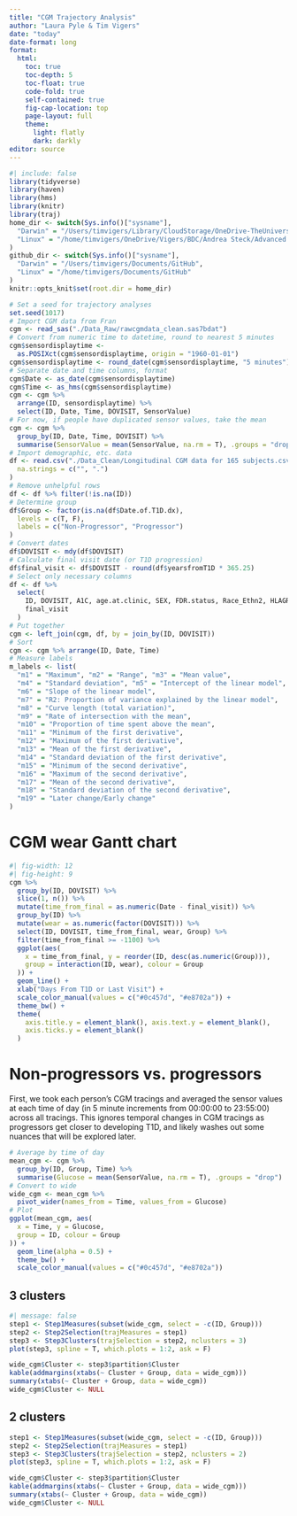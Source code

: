 ```yaml
---
title: "CGM Trajectory Analysis"
author: "Laura Pyle & Tim Vigers"
date: "today"
date-format: long
format:
  html:
    toc: true
    toc-depth: 5
    toc-float: true
    code-fold: true
    self-contained: true
    fig-cap-location: top
    page-layout: full
    theme:
      light: flatly
      dark: darkly
editor: source
---
```


```r
#| include: false
library(tidyverse)
library(haven)
library(hms)
library(knitr)
library(traj)
home_dir <- switch(Sys.info()["sysname"],
  "Darwin" = "/Users/timvigers/Library/CloudStorage/OneDrive-TheUniversityofColoradoDenver/Vigers/BDC/Andrea Steck/Advanced CGM and OGTT",
  "Linux" = "/home/timvigers/OneDrive/Vigers/BDC/Andrea Steck/Advanced CGM and OGTT"
)
github_dir <- switch(Sys.info()["sysname"],
  "Darwin" = "/Users/timvigers/Documents/GitHub",
  "Linux" = "/home/timvigers/Documents/GitHub"
)
knitr::opts_knit$set(root.dir = home_dir)
```

```r
# Set a seed for trajectory analyses
set.seed(1017)
# Import CGM data from Fran
cgm <- read_sas("./Data_Raw/rawcgmdata_clean.sas7bdat")
# Convert from numeric time to datetime, round to nearest 5 minutes
cgm$sensordisplaytime <-
  as.POSIXct(cgm$sensordisplaytime, origin = "1960-01-01")
cgm$sensordisplaytime <- round_date(cgm$sensordisplaytime, "5 minutes")
# Separate date and time columns, format
cgm$Date <- as_date(cgm$sensordisplaytime)
cgm$Time <- as_hms(cgm$sensordisplaytime)
cgm <- cgm %>%
  arrange(ID, sensordisplaytime) %>%
  select(ID, Date, Time, DOVISIT, SensorValue)
# For now, if people have duplicated sensor values, take the mean
cgm <- cgm %>%
  group_by(ID, Date, Time, DOVISIT) %>%
  summarise(SensorValue = mean(SensorValue, na.rm = T), .groups = "drop")
# Import demographic, etc. data
df <- read.csv("./Data_Clean/Longitudinal CGM data for 165 subjects.csv",
  na.strings = c("", ".")
)
# Remove unhelpful rows
df <- df %>% filter(!is.na(ID))
# Determine group
df$Group <- factor(is.na(df$Date.of.T1D.dx),
  levels = c(T, F),
  labels = c("Non-Progressor", "Progressor")
)
# Convert dates
df$DOVISIT <- mdy(df$DOVISIT)
# Calculate final visit date (or T1D progression)
df$final_visit <- df$DOVISIT - round(df$yearsfromT1D * 365.25)
# Select only necessary columns
df <- df %>%
  select(
    ID, DOVISIT, A1C, age.at.clinic, SEX, FDR.status, Race_Ethn2, HLAGRP, Group,
    final_visit
  )
# Put together
cgm <- left_join(cgm, df, by = join_by(ID, DOVISIT))
# Sort
cgm <- cgm %>% arrange(ID, Date, Time)
# Measure labels
m_labels <- list(
  "m1" = "Maximum", "m2" = "Range", "m3" = "Mean value",
  "m4" = "Standard deviation", "m5" = "Intercept of the linear model",
  "m6" = "Slope of the linear model",
  "m7" = "R2: Proportion of variance explained by the linear model",
  "m8" = "Curve length (total variation)",
  "m9" = "Rate of intersection with the mean",
  "m10" = "Proportion of time spent above the mean",
  "m11" = "Minimum of the first derivative",
  "m12" = "Maximum of the first derivative",
  "m13" = "Mean of the first derivative",
  "m14" = "Standard deviation of the first derivative",
  "m15" = "Minimum of the second derivative",
  "m16" = "Maximum of the second derivative",
  "m17" = "Mean of the second derivative",
  "m18" = "Standard deviation of the second derivative",
  "m19" = "Later change/Early change"
)
```

# CGM wear Gantt chart

```r
#| fig-width: 12
#| fig-height: 9
cgm %>%
  group_by(ID, DOVISIT) %>%
  slice(1, n()) %>%
  mutate(time_from_final = as.numeric(Date - final_visit)) %>%
  group_by(ID) %>%
  mutate(wear = as.numeric(factor(DOVISIT))) %>%
  select(ID, DOVISIT, time_from_final, wear, Group) %>%
  filter(time_from_final >= -1100) %>%
  ggplot(aes(
    x = time_from_final, y = reorder(ID, desc(as.numeric(Group))),
    group = interaction(ID, wear), colour = Group
  )) +
  geom_line() +
  xlab("Days From T1D or Last Visit") +
  scale_color_manual(values = c("#0c457d", "#e8702a")) +
  theme_bw() +
  theme(
    axis.title.y = element_blank(), axis.text.y = element_blank(),
    axis.ticks.y = element_blank()
  )
```

# Non-progressors vs. progressors

First, we took each person's CGM tracings and averaged the sensor values at each time of day (in 5 minute increments from 00:00:00 to 23:55:00) across all tracings. This ignores temporal changes in CGM tracings as progressors get closer to developing T1D, and likely washes out some nuances that will be explored later.

```r
# Average by time of day
mean_cgm <- cgm %>%
  group_by(ID, Group, Time) %>%
  summarise(Glucose = mean(SensorValue, na.rm = T), .groups = "drop")
# Convert to wide
wide_cgm <- mean_cgm %>%
  pivot_wider(names_from = Time, values_from = Glucose)
# Plot
ggplot(mean_cgm, aes(
  x = Time, y = Glucose,
  group = ID, colour = Group
)) +
  geom_line(alpha = 0.5) +
  theme_bw() +
  scale_color_manual(values = c("#0c457d", "#e8702a"))
```

## 3 clusters

```r
#| message: false
step1 <- Step1Measures(subset(wide_cgm, select = -c(ID, Group)))
step2 <- Step2Selection(trajMeasures = step1)
step3 <- Step3Clusters(trajSelection = step2, nclusters = 3)
plot(step3, spline = T, which.plots = 1:2, ask = F)
```

```r
wide_cgm$Cluster <- step3$partition$Cluster
kable(addmargins(xtabs(~ Cluster + Group, data = wide_cgm)))
summary(xtabs(~ Cluster + Group, data = wide_cgm))
wide_cgm$Cluster <- NULL
```

## 2 clusters

```r
step1 <- Step1Measures(subset(wide_cgm, select = -c(ID, Group)))
step2 <- Step2Selection(trajMeasures = step1)
step3 <- Step3Clusters(trajSelection = step2, nclusters = 2)
plot(step3, spline = T, which.plots = 1:2, ask = F)
```

```r
wide_cgm$Cluster <- step3$partition$Cluster
kable(addmargins(xtabs(~ Cluster + Group, data = wide_cgm)))
summary(xtabs(~ Cluster + Group, data = wide_cgm))
wide_cgm$Cluster <- NULL
```
